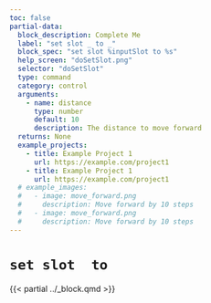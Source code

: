 ```yaml
---
toc: false
partial-data:
  block_description: Complete Me
  label: "set slot _ to _"
  block_spec: "set slot %inputSlot to %s"
  help_screen: "doSetSlot.png"
  selector: "doSetSlot"
  type: command
  category: control
  arguments:
    - name: distance
      type: number
      default: 10
      description: The distance to move forward
  returns: None
  example_projects:
    - title: Example Project 1
      url: https://example.com/project1
    - title: Example Project 1
      url: https://example.com/project1
  # example_images:
  #   - image: move_forward.png
  #     description: Move forward by 10 steps
  #   - image: move_forward.png
  #     description: Move forward by 10 steps
---
```


# `set slot  to` { .unnumbered }

{{< partial ../_block.qmd >}}
